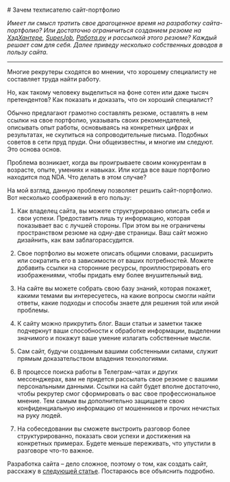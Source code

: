 <br />
# Зачем техписателю сайт-портфолио

*Имеет ли смысл тратить свое драгоценное время на разработку сайта-портфолио? Или достаточно ограничиться созданием резюме на [ХэдХантере](https://hh.ru), [SuperJob](https://www.superjob.ru), [Работа.ру](https://www.rabota.ru) и рассылкой этого резюме? Каждый решает сам для себя. Далее приведу несколько собственных доводов в пользу сайта.*

---
Многие рекрутеры сходятся во мнении, что хорошему специалисту не составляет труда найти работу. 

Но, как такому человеку выделиться на фоне сотен или даже тысяч претендентов? Как показать и доказать, что он хороший специалист?

Обычно предлагают грамотно составлять резюме, оставлять в нем ссылки на свое портфолио, указывать своих рекомендателей, описывать опыт работы, основываясь на конкретных цифрах и результатах, не скупиться на сопроводительные письма. Подобных советов в сети пруд пруди. Они общеизвестны, и многие им следуют. Это основа основ.

Проблема возникает, когда вы проигрываете своим конкурентам в возрасте, опыте, умениях и навыках. Или когда все ваше портфолио находится под NDA. Что делать в этом случае?

На мой взгляд, данную проблему позволяет решить сайт-портфолио. Вот несколько соображений в его пользу:

1. Как владелец сайта, вы можете структурировано описать себя и свои успехи. Предоставить лишь ту информацию, которая показывает вас с лучшей стороны. При этом вы не ограничены пространством резюме на одну-две страницы. Ваш сайт можно дизайнить, как вам заблагорассудится.

2. Свое портфолио вы можете описать общими словами, расширить или сократить его в зависимости от ваших потребностей. Можете добавить ссылки на сторонние ресурсы, проиллюстрировать его изображениями, чтобы придать ему более внушительный вид. 

3. На сайте вы можете собрать свою базу знаний, которая покажет, какими темами вы интересуетесь, на какие вопросы смогли найти ответы, какие подходы и способы знаете для решения той или иной проблемы.

4. К сайту можно прикрутить блог. Ваши статьи и заметки также подчеркнут ваши способности к обработке информации, выделении значимого и покажут ваше умение излагать собственные мысли.

5. Сам сайт, будучи созданным вашими собстенными силами, служит прямым доказательством владения технологиями.

6. В процессе поиска работы в Телеграм-чатах и других мессенджерах, вам не придется рассылать свое резюме с вашими персональными данными. Ссылки на сайт будет вполне достаточно, чтобы рекрутер смог сформировать о вас свое профессиональное мнение. Тем самым вы дополнительно защищаете свою конфиденциальную информацию от мошенников и прочих нечистых на руку людей.

7. На собеседовании вы сможете выстроить разговор более структурированно, показать свои успехи и достижения на конкретных примерах. Будете меньше переживать, что упустили в разговоре что-то важное.

Разработка сайта – дело сложное, поэтому о том, как создать сайт, расскажу в [следующей статье](./kak-sdelat-sayt-s-tekhnicheskoy-dokumentatsiyey.mdx). Постараюсь все объяснить подробно.